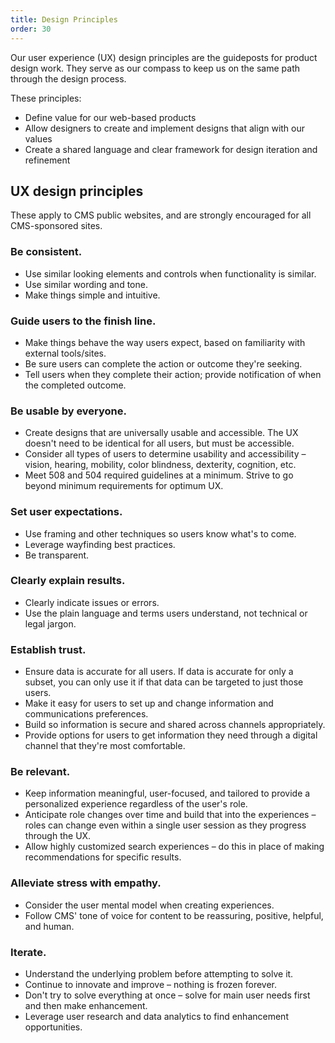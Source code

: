 ```yaml
---
title: Design Principles
order: 30
---
```


Our user experience (UX) design principles are the guideposts for product design work. They serve as our compass to keep us on the same path through the design process.

These principles:

- Define value for our web-based products
- Allow designers to create and implement designs that align with our values
- Create a shared language and clear framework for design iteration and refinement

## UX design principles

These apply to CMS public websites, and are strongly encouraged for all CMS-sponsored sites.

### Be consistent.

- Use similar looking elements and controls when functionality is similar.
- Use similar wording and tone.
- Make things simple and intuitive.

### Guide users to the finish line.

- Make things behave the way users expect, based on familiarity with external tools/sites.
- Be sure users can complete the action or outcome they're seeking.
- Tell users when they complete their action; provide notification of when the completed outcome.

### Be usable by everyone.

- Create designs that are universally usable and accessible. The UX doesn't need to be identical for all users, but must be accessible.
- Consider all types of users to determine usability and accessibility – vision, hearing, mobility, color blindness, dexterity, cognition, etc.
- Meet 508 and 504 required guidelines at a minimum. Strive to go beyond minimum requirements for optimum UX.

### Set user expectations.

- Use framing and other techniques so users know what's to come.
- Leverage wayfinding best practices.
- Be transparent.

### Clearly explain results.

- Clearly indicate issues or errors.
- Use the plain language and terms users understand, not technical or legal jargon.

### Establish trust.

- Ensure data is accurate for all users. If data is accurate for only a subset, you can only use it if that data can be targeted to just those users.
- Make it easy for users to set up and change information and communications preferences.
- Build so information is secure and shared across channels appropriately.
- Provide options for users to get information they need through a digital channel that they're most comfortable.

### Be relevant.

- Keep information meaningful, user-focused, and tailored to provide a personalized experience regardless of the user's role.
- Anticipate role changes over time and build that into the experiences – roles can change even within a single user session as they progress through the UX.
- Allow highly customized search experiences – do this in place of making recommendations for specific results.

### Alleviate stress with empathy.

- Consider the user mental model when creating experiences.
- Follow CMS' tone of voice for content to be reassuring, positive, helpful, and human.

### Iterate.

- Understand the underlying problem before attempting to solve it.
- Continue to innovate and improve – nothing is frozen forever.
- Don't try to solve everything at once – solve for main user needs first and then make enhancement.
- Leverage user research and data analytics to find enhancement opportunities.
